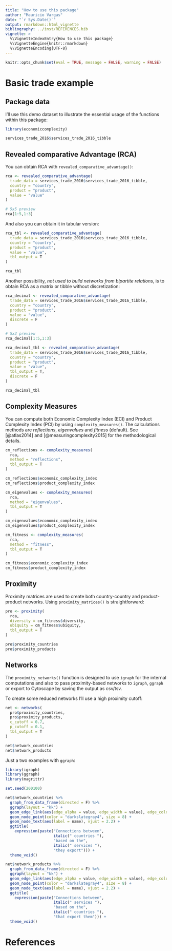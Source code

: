 ```yaml
---
title: "How to use this package"
author: "Mauricio Vargas"
date: "`r Sys.Date()`"
output: rmarkdown::html_vignette
bibliography: ../inst/REFERENCES.bib
vignette: >
  %\VignetteIndexEntry{How to use this package}
  %\VignetteEngine{knitr::rmarkdown}
  %\VignetteEncoding{UTF-8}
---
```


```r
knitr::opts_chunk$set(eval = TRUE, message = FALSE, warning = FALSE)
```

# Basic trade example

## Package data

I'll use this demo dataset to illustrate the essential usage of the functions within this package:

```r
library(economiccomplexity)

services_trade_2016$services_trade_2016_tibble
```

## Revealed comparative Advantage (RCA)

You can obtain RCA with `revealed_comparative_advantage()`:
```r
rca <- revealed_comparative_advantage(
  trade_data = services_trade_2016$services_trade_2016_tibble, 
  country = "country",
  product = "product", 
  value = "value"
)

# 5x5 preview
rca[1:5,1:3]
```

And also you can obtain it in tabular version:
```r
rca_tbl <- revealed_comparative_advantage(
  trade_data = services_trade_2016$services_trade_2016_tibble, 
  country = "country",
  product = "product", 
  value = "value",
  tbl_output = T
)

rca_tbl
```

Another possibility, *not used to build networks from bipartite relations*, is to obtain RCA as a matrix or tibble without discretization:

```r
rca_decimal <- revealed_comparative_advantage(
  trade_data = services_trade_2016$services_trade_2016_tibble, 
  country = "country",
  product = "product", 
  value = "value",
  discrete = F
)

# 5x3 preview
rca_decimal[1:5,1:3]
```

```r
rca_decimal_tbl <- revealed_comparative_advantage(
  trade_data = services_trade_2016$services_trade_2016_tibble, 
  country = "country",
  product = "product", 
  value = "value",
  tbl_output = T,
  discrete = F
)

rca_decimal_tbl
```

## Complexity Measures

You can compute both Economic Complexity Index (ECI) and Product Complexity Index (PCI) by using `complexity_measures()`. The calculations methods are *reflections*, *eigenvalues* and *fitness* (default). See [@atlas2014] and [@measuringcomplexity2015] for the methodological details.

```r
cm_reflections <- complexity_measures(
  rca, 
  method = "reflections", 
  tbl_output = T
)

cm_reflections$economic_complexity_index
cm_reflections$product_complexity_index
```

```r
cm_eigenvalues <- complexity_measures(
  rca,
  method = "eigenvalues",
  tbl_output = T
)

cm_eigenvalues$economic_complexity_index
cm_eigenvalues$product_complexity_index
```

```r
cm_fitness <- complexity_measures(
  rca,
  method = "fitness", 
  tbl_output = T
)

cm_fitness$economic_complexity_index
cm_fitness$product_complexity_index
```

## Proximity

Proximity matrices are used to create both country-country and product-product networks. Using `proximity_matrices()` is straightforward:
```r
pro <- proximity(
  rca,
  diversity = cm_fitness$diversity,
  ubiquity = cm_fitness$ubiquity,
  tbl_output = T
)

pro$proximity_countries
pro$proximity_products
```

## Networks

The `proximity_networks()` function is designed to use `igraph` for the internal computations and also to pass proximity-based networks to `igraph`, `ggraph` or export to Cytoscape by saving the output as csv/tsv.

To create some reduced networks I'll use a high proximity cutoff:

```r
net <- networks(
  pro$proximity_countries,
  pro$proximity_products,
  c_cutoff = 0.7,
  p_cutoff = 0.1,
  tbl_output = T
)

net$network_countries
net$network_products
```

Just a two examples with `ggraph`:

```r
library(igraph)
library(ggraph)
library(magrittr)

set.seed(200100)

net$network_countries %>% 
  graph_from_data_frame(directed = F) %>% 
  ggraph(layout = "kk") +
  geom_edge_link(aes(edge_alpha = value, edge_width = value), edge_colour = "#a8a8a8") +
  geom_node_point(color = "darkslategray4", size = 8) +
  geom_node_text(aes(label = name), vjust = 2.2) +
  ggtitle(
    expression(paste("Connections between",
                     italic(" countries "),
                     "based on the",
                     italic(" services "),
                     "they export"))) +
  theme_void()
```

```r
net$network_products %>% 
  graph_from_data_frame(directed = F) %>% 
  ggraph(layout = "kk") +
  geom_edge_link(aes(edge_alpha = value, edge_width = value), edge_colour = "#a8a8a8") +
  geom_node_point(color = "darkslategray4", size = 8) +
  geom_node_text(aes(label = name), vjust = 2.2) +
  ggtitle(
    expression(paste("Connections between",
                     italic(" services "),
                     "based on the",
                     italic(" countries "),
                     "that export them"))) +
  theme_void()
```

# References
